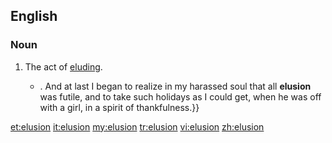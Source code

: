 ==English==
===Noun===
{{en-noun|~}}

# The act of [[elude|elud]]ing.
#*{{quote-book|year=1898|author={{w|Winston Churchill (novelist)|Winston Churchill}}
|title={{w|The Celebrity}}|chapter=4
|passage=No matter how early I came down, I would find him on the veranda, smoking cigarettes, or{{...}}. And at last I began to realize in my harassed soul that all '''elusion''' was futile, and to take such holidays as I could get, when he was off with a girl, in a spirit of thankfulness.}}

[[et:elusion]]
[[it:elusion]]
[[my:elusion]]
[[tr:elusion]]
[[vi:elusion]]
[[zh:elusion]]